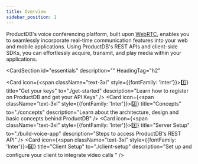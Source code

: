 ```yaml
---
title: Overview
sidebar_position: 1
---
```


ProductDB's voice conferencing platform, built upon [WebRTC](https://productdb.io/blog/webrtc/), enables you to seamlessly incorporate real-time communication features into your web and mobile applications. Using ProductDB's REST APIs and client-side SDKs, you can effortlessly acquire, transmit, and play media within your applications.


<CardSection
  id="essentials"
  description=""
  HeadingTag="h2"
>
  <Card
    icon={<span className="text-3xl" style={{fontFamily: 'Inter'}}>1️⃣</span>}
    title="Get your keys"
    to="./get-started"
    description="Learn how to register on ProductDB and get your API Keys"
  />
  <Card
    icon={<span className="text-3xl" style={{fontFamily: 'Inter'}}>2️⃣</span>}
    title="Concepts"
    to="./concepts"
    description="Learn about the architecture, design and basic concepts behind ProductDB"
  />
  <Card
    icon={<span className="text-3xl" style={{fontFamily: 'Inter'}}>3️⃣</span>}
    title="Server Setup"
    to="./build-voice-app"
    description="Steps to access ProductDB's REST API"
  />
  <Card
    icon={<span className="text-3xl" style={{fontFamily: 'Inter'}}>4️⃣</span>}
    title="Client Setup"
    to="./client-setup"
    description="Set up and configure your client to integrate video calls "
  />
</CardSection>


<head>
  <title>Overview Guide</title>
  <meta
    name="description"
    content="Get started with ProductDB's Voice Conference capabilities. Follow our guide for an introduction to voice conferencing and its features."
  />
</head>
